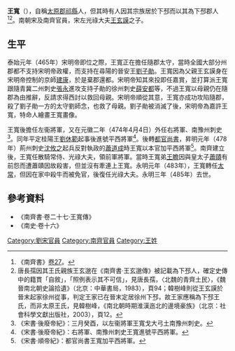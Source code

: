 '''王寬'''（{{bd|？||485年|}}），自稱[[太原郡|太原郡]][[祁縣|祁縣]]人，但其時有人因其宗族居於下邳而以其為下邳郡人<ref name=qi27>《南齊書》[[:s:南齊書/卷27|卷27]]。</ref><REF>唐長孺因其王氏親族王玄邈在《南齊書‧王玄邈傳》被記載為下邳人，確定史傳中的籍貫「自敘」，「照例表示其不可信」，見唐長孺，〈北魏的青齊土民〉，《魏晉南北朝史論拾遺》（北京：中華書局，1983），頁94；韓樹峰則從王玄謨於晉末起家徐州從事，判定王家已在晉末定居徐州下邳，故王家應稱為下邳王氏，而非太原王氏，見韓樹峰，《南北朝時期淮漢迤北的邊境豪族》（北京：社會科學文獻出版社，2003），頁12。</ref>。南朝宋及南齊官員，宋左光祿大夫[[王玄謨|王玄謨]]之子。

== 生平 ==
泰始元年（465年）宋明帝即位之際，王寬正在擔任隨郡太守，當時全國大部分州郡都不支持宋明帝政權，而支持在尋陽的晉安王[[劉子勛|劉子勛]]。王寬因為父親王玄謨身在宋明帝控制的京師[[建康|建康]]，於是棄郡還都。宋明帝知其來投即任嘉賞，並打算派王寬跟隨青冀二州刺史[[張永_(南朝宋)|張永]]進攻支持子勛的徐州刺史[[薛安都|薛安都]]等，不過王寬以母親仍在隨郡為由推辭，反請求得西討以救回母親。宋明帝順從其意，王寬亦成功攻陷隨郡，殺了劉子勛一方的太守劉師念，也救了母親。劉子勛被消滅了後，宋明帝為嘉許王寬，特命人繪畫王寬畫像。

王寬後擔任左衞將軍，又在元徽二年（474年4月4日）外任右將軍、南豫州刺史<ref>《宋書·後廢帝紀》：三月癸酉，以左衞將軍王寬戈大弓土南豫州刺史。</ref>。同年平定桂陽王[[劉休範|劉休範]]起事後進號平西將軍<ref>《宋書·後廢帝紀》：右將軍、南豫州刺史王寬進號平西將軍。</ref>。後轉[[都官尚書|都官尚書]]，昇明元年（478年）荊州刺史[[沈攸之|沈攸之]]起兵反對執政的[[蕭道成|蕭道成]]時王寬以本官加平西將軍<ref>《宋書·順帝紀》：都官尚書王寬加平西將軍。</ref>。南齊建立後，王寬任散騎常侍、光祿大夫，領前軍將軍。當時王寬弟[[王瞻|王瞻]]因與皇太子[[蕭賾|蕭賾]]有前怨而遭蕭賾因故殺害，但並沒有牽連上王寬。永明元年（483年），王寬轉任[[太常|太常]]，但因在家中殺牛而被免官，後復任光祿大夫。永明三年（485年）去世。

== 參考資料 ==
*《南齊書·卷二十七·王寬傳》
*《南史·卷十六》
{{reflist}}

[[Category:劉宋官員|Category:劉宋官員]]
[[Category:南齊官員|Category:南齊官員]]
[[Category:王姓|Category:王姓]]